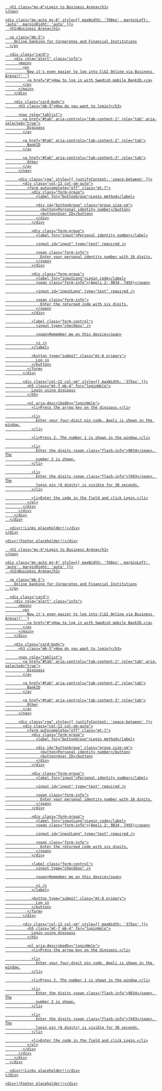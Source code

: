 
<Meta title="Use cases/Dark mode/Login" />

<Canvas>
  <main class="dark-mode bg-color">
    <nav role="navigation" class="bg-dark">
      <a aria-label="Open seb.se in new tab" href="http://www.seb.se" target="_blank" class="brand" />

      <h1 class="mx-4">Login to Business Arena</h1>
    </nav>

    <div class="mx-auto my-6" style={{ maxWidth: '768px', marginLeft: 'auto', marginRight: 'auto' }}>
      <h1>Business Arena</h1>

      <p class="mb-5">
        Online banking for Corporates and Financial Institutions
      </p>

      <div class="card">
        <div role="alert" class="info">
          <main>
            <p>
              Now it's even easier to log into C\&I Online via Business Arena!{' '}
              <a href="#">How to log in with Swedish mobile BankID.</a>
            </p>
          </main>
        </div>

        <div class="card-body">
          <h3 class="mb-5">How do you want to login?</h3>

          <nav role="tablist">
            <a href="#tab" aria-controls="tab-content-1" role="tab" aria-selected="true">
              Digipass
            </a>

            <a href="#tab" aria-controls="tab-content-2" role="tab">
              BankID
            </a>

            <a href="#tab" aria-controls="tab-content-3" role="tab">
              Other
            </a>
          </nav>

          <div class="row" style={{ justifyContent: 'space-between' }}>
            <div class="col-12 col-sm-auto">
              <form autocomplete="off" class="mt-7">
                <div class="form-group">
                  <label for="buttonGroup">Login method</label>

                  <div id="buttonGroup" class="group size-sm">
                    <button>Personal identity number</button>
                    <button>User ID</button>
                  </div>
                </div>

                <div class="form-group">
                  <label for="input">Personal identity number</label>

                  <input id="input" type="text" required />

                  <span class="form-info">
                    Enter your personal identity number with 10 digits.
                  </span>
                </div>

                <div class="form-group">
                  <label for="inputLong">Login code</label>
                  <span class="form-info">(Appli 2: 9834, 7493)</span>

                  <input id="inputLong" type="text" required />

                  <span class="form-info">
                    Enter the returned code with six digits.
                  </span>
                </div>

                <label class="form-control">
                  <input type="checkbox" />

                  <span>Remember me on this device</span>

                  <i />
                </label>

                <button type="submit" class="mt-6 primary">
                  Log in
                </button>
              </form>
            </div>

            <div class="col-12 col-sm" style={{ maxWidth: '375px' }}>
              <h5 class="mt-7 mb-4" for="loginHelp">
                Login using digipass
              </h5>

              <ol aria-describedby="loginHelp">
                <li>Press the arrow key on the digipass.</li>

                <li>
                  Enter your four-digit pin code. Appli is shown in the window.
                </li>

                <li>Press 2. The number 1 is shown in the window.</li>

                <li>
                  Enter the digits <span class="flash-info">9834</span>. The
                  number 2 is shown.
                </li>

                <li>
                  Enter the digits <span class="flash-info">7493</span>. The
                  login pin (6 digits) is visible for 30 seconds.
                </li>

                <li>Enter the code in the field and click Login.</li>
              </ol>
            </div>
          </div>
        </div>
      </div>

      <div>!!Links placeholder!!</div>
    </div>

    <div>!!Footer placeholder!!</div>
  </main>
</Canvas>

<Canvas>
  <main class="light-mode bg-color">
    <nav role="navigation" class="bg-dark">
      <a aria-label="Open seb.se in new tab" href="http://www.seb.se" target="_blank" class="brand" />

      <h1 class="mx-4">Login to Business Arena</h1>
    </nav>

    <div class="mx-auto my-6" style={{ maxWidth: '768px', marginLeft: 'auto', marginRight: 'auto' }}>
      <h1>Business Arena</h1>

      <p class="mb-5">
        Online banking for Corporates and Financial Institutions
      </p>

      <div class="card">
        <div role="alert" class="info">
          <main>
            <p>
              Now it's even easier to log into C\&I Online via Business Arena!{' '}
              <a href="#">How to log in with Swedish mobile BankID.</a>
            </p>
          </main>
        </div>

        <div class="card-body">
          <h3 class="mb-5">How do you want to login?</h3>

          <nav role="tablist">
            <a href="#tab" aria-controls="tab-content-1" role="tab" aria-selected="true">
              Digipass
            </a>

            <a href="#tab" aria-controls="tab-content-2" role="tab">
              BankID
            </a>

            <a href="#tab" aria-controls="tab-content-3" role="tab">
              Other
            </a>
          </nav>

          <div class="row" style={{ justifyContent: 'space-between' }}>
            <div class="col-12 col-sm-auto">
              <form autocomplete="off" class="mt-7">
                <div class="form-group">
                  <label for="buttonGroup">Login method</label>

                  <div id="buttonGroup" class="group size-sm">
                    <button>Personal identity number</button>
                    <button>User ID</button>
                  </div>
                </div>

                <div class="form-group">
                  <label for="input">Personal identity number</label>

                  <input id="input" type="text" required />

                  <span class="form-info">
                    Enter your personal identity number with 10 digits.
                  </span>
                </div>

                <div class="form-group">
                  <label for="inputLong">Login code</label>
                  <span class="form-info">(Appli 2: 9834, 7493)</span>

                  <input id="inputLong" type="text" required />

                  <span class="form-info">
                    Enter the returned code with six digits.
                  </span>
                </div>

                <label class="form-control">
                  <input type="checkbox" />

                  <span>Remember me on this device</span>

                  <i />
                </label>

                <button type="submit" class="mt-6 primary">
                  Log in
                </button>
              </form>
            </div>

            <div class="col-12 col-sm" style={{ maxWidth: '375px' }}>
              <h5 class="mt-7 mb-4" for="loginHelp">
                Login using digipass
              </h5>

              <ol aria-describedby="loginHelp">
                <li>Press the arrow key on the digipass.</li>

                <li>
                  Enter your four-digit pin code. Appli is shown in the window.
                </li>

                <li>Press 2. The number 1 is shown in the window.</li>

                <li>
                  Enter the digits <span class="flash-info">9834</span>. The
                  number 2 is shown.
                </li>

                <li>
                  Enter the digits <span class="flash-info">7493</span>. The
                  login pin (6 digits) is visible for 30 seconds.
                </li>

                <li>Enter the code in the field and click Login.</li>
              </ol>
            </div>
          </div>
        </div>
      </div>

      <div>!!Links placeholder!!</div>
    </div>

    <div>!!Footer placeholder!!</div>
  </main>
</Canvas>
